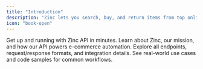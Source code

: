 ```yaml
---
title: "Introduction"
description: "Zinc lets you search, buy, and return items from top online retailers with a single API."
icon: "book-open"
---
```


<CardGroup cols={2}>
  <Card title="Quickstart" icon="rocket" href="/quickstart">
    Get up and running with Zinc API in minutes.
  </Card>
  <Card title="What is Zinc?" icon="circle-question" href="/what-is-zinc">
    Learn about Zinc, our mission, and how our API powers e-commerce automation.
  </Card>
  <Card title="API Reference" icon="book" href="/api-reference/introduction/authentication">
    Explore all endpoints, request/response formats, and integration details.
  </Card>
  <Card title="Examples" icon="code" href="/guides/examples">
    See real-world use cases and code samples for common workflows.
  </Card>
</CardGroup>